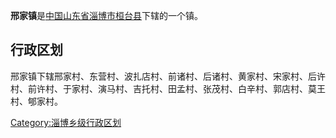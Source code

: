 '''邢家镇'''是[[中华人民共和国|中国]][[山东省|山东省]][[淄博市|淄博市]][[桓台县|桓台县]]下辖的一个镇。

== 行政区划 ==

邢家镇下辖邢家村、东营村、波扎店村、前诸村、后诸村、黄家村、宋家村、后许村、前许村、于家村、演马村、吉托村、田孟村、张茂村、白辛村、郭店村、莫王村、郇家村。

{{山东小作品}}

[[Category:淄博乡级行政区划|Category:淄博乡级行政区划]]